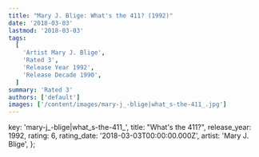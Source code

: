 ```yaml
---
title: "Mary J. Blige: What's the 411? (1992)"
date: '2018-03-03'
lastmod: '2018-03-03'
tags:
  [
    'Artist Mary J. Blige',
    'Rated 3',
    'Release Year 1992',
    'Release Decade 1990',
  ]
summary: 'Rated 3'
authors: ['default']
images: ['/content/images/mary-j_-blige|what_s-the-411_.jpg']
---
```


  key: 'mary-j_-blige|what_s-the-411_',
  title: "What's the 411?",
  release_year: 1992,
  rating: 6,
  rating_date: '2018-03-03T00:00:00.000Z',
  artist: 'Mary J. Blige',
};

<MusicRating data={data} />
